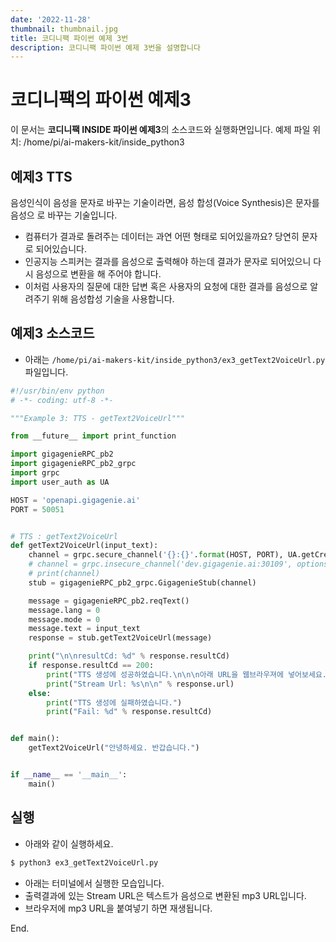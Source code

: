 ```yaml
---
date: '2022-11-28'
thumbnail: thumbnail.jpg
title: 코디니팩 파이썬 예제 3번
description: 코디니팩 파이썬 예제 3번을 설명합니다
---
```


# 코디니팩의 파이썬 예제3

<MdxTextBox>
    <Box sx={{ color: 'secondary.main', fontWeight: 600, mb: 1 }}>
        이 문서는 <b>코디니팩 INSIDE 파이썬 예제3</b>의 소스코드와 실행화면입니다.
    </Box>
    <Typography sx={{ color: '#666', mb: 1 }} variant="body1">
        예제 파일 위치: /home/pi/ai-makers-kit/inside_python3
    </Typography>
</MdxTextBox>

## 예제3 TTS

음성인식이 음성을 문자로 바꾸는 기술이라면, 음성 합성(Voice Synthesis)은 문자를 음성으
로 바꾸는 기술입니다.

-   컴퓨터가 결과로 돌려주는 데이터는 과연 어떤 형태로 되어있을까요? 당연히 문자로 되어있습니다.
-   인공지능 스피커는 결과를 음성으로 출력해야 하는데 결과가 문자로 되어있으니
    다시 음성으로 변환을 해 주어야 합니다.
-   이처럼 사용자의 질문에 대한 답변 혹은 사용자의 요청에 대한 결과를 음성으로 알려주기 위해 음성합성 기술을 사용합니다.

<MdxImageView src="/images/codinypack-py/tts1.png" caption="TTS" transparentBg />

## 예제3 소스코드

-   아래는 `/home/pi/ai-makers-kit/inside_python3/ex3_getText2VoiceUrl.py` 파일입니다.

```python
#!/usr/bin/env python
# -*- coding: utf-8 -*-

"""Example 3: TTS - getText2VoiceUrl"""

from __future__ import print_function

import gigagenieRPC_pb2
import gigagenieRPC_pb2_grpc
import grpc
import user_auth as UA

HOST = 'openapi.gigagenie.ai'
PORT = 50051


# TTS : getText2VoiceUrl
def getText2VoiceUrl(input_text):
    channel = grpc.secure_channel('{}:{}'.format(HOST, PORT), UA.getCredentials())
    # channel = grpc.insecure_channel('dev.gigagenie.ai:30109', options=(('grpc.enable_http_proxy', 0),))
    # print(channel)
    stub = gigagenieRPC_pb2_grpc.GigagenieStub(channel)

    message = gigagenieRPC_pb2.reqText()
    message.lang = 0
    message.mode = 0
    message.text = input_text
    response = stub.getText2VoiceUrl(message)

    print("\n\nresultCd: %d" % response.resultCd)
    if response.resultCd == 200:
        print("TTS 생성에 성공하였습니다.\n\n\n아래 URL을 웹브라우져에 넣어보세요.")
        print("Stream Url: %s\n\n" % response.url)
    else:
        print("TTS 생성에 실패하였습니다.")
        print("Fail: %d" % response.resultCd)


def main():
    getText2VoiceUrl("안녕하세요. 반갑습니다.")


if __name__ == '__main__':
    main()

```

## 실행

-   아래와 같이 실행하세요.

```bash
$ python3 ex3_getText2VoiceUrl.py
```

-   아래는 터미널에서 실행한 모습입니다.
-   출력결과에 있는 Stream URL은 텍스트가 음성으로 변환된 mp3 URL입니다.
-   브라우저에 mp3 URL을 붙여넣기 하면 재생됩니다.
    <MdxImageView src="/images/codinypack-py/inside-python3/ex3_out1.png" caption="예제 실행" />

<PyInsideExampleLinkBox exampleId="ex3" />

End.
